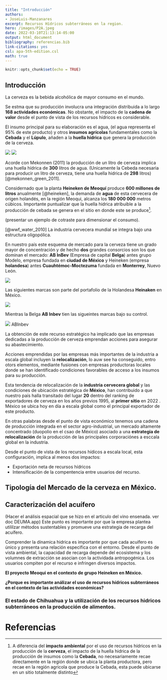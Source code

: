 ```yaml
---
title: "Introducción"
authors:
- JoseLuis-Manzanares 
excerpt: Recursos Hídricos subterráneos en la region.
hero: /images/P2A.jpeg
date: 2022-03-10T21:13:14-05:00
output: html_document
bibliography: referencias.bib
link-citations: yes
csl: apa-5th-edition.csl
math: true
---
```



```r
knitr::opts_chunk$set(echo = TRUE)
```









## Introducción

La cerveza es la bebida alcohólica de mayor consumo en el mundo.  

Se estma que su producción involucra una integración distribuida a lo largo  **168 actividades económicas**.  No obstante, el impacto de la **cadena de valor** desde el punto de vista de los recursos hídricos es considerable. 

El insumo principal  para su elaboración es el agua, (el agua representa el 95% de este producto) y otros **insumos agrícolas** fundamentales como la **Cebada** y el **Lúpulo**,  añaden a la **huella hídrica** que genera la producción de la cerveza. 



![](/images/cebada.png)
![](/images/lúpulo.jpg)



Acorde con Mekonnen (2011) la producción de un litro de cerveza implica una huella hídrica de **300** litros de agua. (Unicamente  la Cebeda necesaria para producir un litro de cerveza, tiene una huella hidrica de **298** litros) [@mekonnen_green_2011]. 



Considernado que la planta  **Heineken de Meoquí** produce  **600 millones de litros** anualmente [@heineken], la demanda de **agua** de esta cervecera de origen holandés, en la región Meoqui, alcanza los **180 000 000** metros cúbicos. Importante puntualizar que la huella hidrica atribuible a la producción de cebada se genera en el sitio en donde este se produce^[A diferencia del **impacto ambiental** por el uso de recursos hídricos en la producción de la **cerveza**, el impacto de la huella hidrica de la producción de insumos como la **Cebada**, no necesariamente recae directamente en la región donde se ubica la planta productora, pero recae en la región agricola que produce la Cebada, esta puede ubicarse en un sitio totalmente distinto]. 


(presentar un ejemplo de cotraste para dimensionar el consumo).

[@wwf_water_2010]
La industria cervecera mundial se integra bajo una estructura oligopólica. 


En nuestro país este esquema de mercado para la cerveza tiene un grado mayor de concentración y de hecho **dos** grandes consorcios son los que dominan el mercado: **AB InBev** (Empresa de capital **Belga**) antes grupo Modelo, empresa fundada en **ciudad de México** y Heineken (empresa **holandesa**) antes **Cuauhtémoc-Moctezuma** fundada en **Monterrey**, Nuevo León. 


![](/images/duo.png)



Las siguientes marcas son parte del portafolio de la Holandesa **Heinaken** en México. 

![](/images/p3a.png)


Mientras la Belga **AB Inbev** tien las sigueintes marcas bajo su control. 

![](/images/ABInbev.jpg)
ABInbev


La obtención de este recurso estratégico ha implicado que las empresas dedicadas a la producción de cerveza emprendan acciones para asegurar su abastecimiento.  


Acciones emprendidas por las empresas más importantes de la industria a escala global incluyen la **relocalización**, lo auw see ha conseguido, entro otors elementos, mediante fusiones con empresas productoras locales  donde se han identificado condiciones favorables de acceso a los insumos para su producción. 


Esta tendencia de relocalización de la **industria cervecera global** y las condiciones de ubicación estratégica de **México**, han contribuido a que nuestro país halla transitado del lugar **20** dentro del ranking de exportadores de cerveza en los años previos  1995, al **primer sitio**  en 2022 . México se ubica hoy en día  a escala global como  el principal exportador de este producto. 

En otras palabras desde el punto de vista económico tenemos una cadena de producción integrada en el sector agro-industrial, un mercado altamente concentrado (duopolio en el csao de México) asociado a una  **estrategia de relocalización** de la producción de las principales corporaciónes a esccala global en la industria.

Desde el punto de vista de los recursos hídicos a escala local, esta configuración, implica al menos dos impactos:  

-  Exportación neta de recursos hídricos
-  Intensificación de la compentencia entre usuarios del recurso.  

## Tipología del Mercado de la cerveza en México.


## Caracterización del acuífero 

(Hacer el análisis espacial que se hizo en el articulo del vino ensenada.  ver doc DEUMA.app)
Este punto es importante por que la empresa plantea utililzar métodos sustentables y promueve una estrategia de recarga del acuífero. 

Comprender la dínamica hidrica es importante por que cada acuifero es único y presenta una relación especifica con el entorno. Desde el punto de vista ambiental, la capacidad de recarga depende del ecosistema y los volumnes de extracción se asocian con la actividada antropogénica. Los usuarios compiten por el recurso e infringen diversos impactos. 





**El proyecto Meoqui en el contexto  de grupo Heineken en México.**


**¿Porque es importante análizar el uso de recursos hídricos subterráneos en el contexto de las actividades económicas?**


### El estado de Chihuahua y la utilización de los recursos hidricos subterráneos en la producción de alimentos.


# Referencias